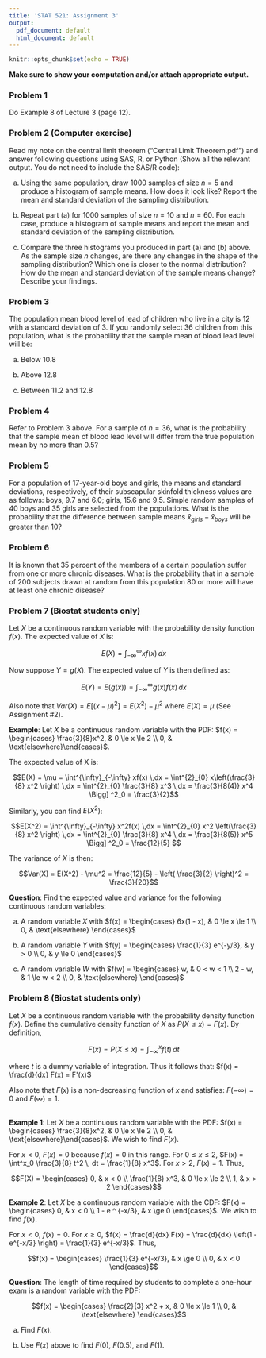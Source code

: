 ```yaml
---
title: 'STAT 521: Assignment 3'
output: 
  pdf_document: default
  html_document: default
---
```


```r
knitr::opts_chunk$set(echo = TRUE)
```
**Make sure to show your computation and/or attach appropriate output.**

### Problem 1

Do Example 8 of Lecture 3 (page 12).

### Problem 2 (Computer exercise)

Read my note on the central limit theorem (“Central Limit Theorem.pdf”) and answer following questions using SAS, R, or Python (Show all the relevant output. You do not need to include the SAS/R code):

a)	Using the same population, draw 1000 samples of size $n = 5$ and produce a histogram of sample means.  How does it look like?  Report the mean and standard deviation of the sampling distribution.

b)	Repeat part (a) for 1000 samples of size $n = 10$ and $n = 60$. For each case, produce a histogram of sample means and report the mean and standard deviation of the sampling distribution.

c)	Compare the three histograms you produced in part (a) and (b) above.  As the sample size $n$ changes, are there any changes in the shape of the sampling distribution?  Which one is closer to the normal distribution?  How do the mean and standard deviation of the sample means change?  Describe your findings.  

### Problem 3

The population mean blood level of lead of children who live in a city is 12 with a standard deviation of 3. If you randomly select 36 children from this population, what is the probability that the sample mean of blood lead level will be:

a)	Below 10.8

b)	Above 12.8

c)	Between 11.2 and 12.8

### Problem 4

Refer to Problem 3 above. For a sample of $n = 36$, what is the probability that the sample mean of blood lead level will differ from the true population mean by no more than 0.5?

### Problem 5

For a population of 17-year-old boys and girls, the means and standard deviations, respectively, of their subscapular skinfold thickness values are as follows: boys, 9.7 and 6.0; girls, 15.6 and 9.5.  Simple random samples of 40 boys and 35 girls are selected from the populations.  What is the probability that the difference between sample means $\bar{x}_{girls} - \bar{x}_{boys}$ will be greater than 10?

### Problem 6

It is known that 35 percent of the members of a certain population suffer from one or more chronic diseases.  What is the probability that in a sample of 200 subjects drawn at random from this population 80 or more will have at least one chronic disease?

### Problem 7 (Biostat students only)

Let $X$ be a continuous random variable with the probability density function $f(x)$. The expected value of $X$ is:

$$E(X) = \int^{\infty}_{-\infty} xf(x) \,dx$$

Now suppose $Y = g(X)$. The expected value of $Y$ is then defined as:

$$E(Y) = E\left(g(x)\right)= \int^{\infty}_{-\infty} g(x)f(x) \,dx$$

Also note that $Var(X) = E[(x - \mu)^2] = E(X^2) - \mu^2$ where $E(X) = \mu$ (See Assignment #2).

**Example**: Let $X$ be a continuous random variable with the PDF: $f(x) = \begin{cases} \frac{3}{8}x^2, & 0 \le x \le 2 \\ 0, & \text{elsewhere}\end{cases}$.

The expected value of X is:

$$E(X) = \mu = \int^{\infty}_{-\infty} xf(x) \,dx = \int^{2}_{0} x\left(\frac{3}{8} x^2 \right) \,dx = \int^{2}_{0} \frac{3}{8} x^3 \,dx = \frac{3}{8(4)} x^4 \Bigg] ^2_0 = \frac{3}{2}$$

Similarly, you can find $E(X^2)$:

$$E(X^2) = \int^{\infty}_{-\infty} x^2f(x) \,dx = \int^{2}_{0} x^2 \left(\frac{3}{8} x^2 \right) \,dx = \int^{2}_{0} \frac{3}{8} x^4 \,dx = \frac{3}{8(5)} x^5 \Bigg] ^2_0 = \frac{12}{5} $$

The variance of $X$ is then:

$$Var(X) = E(X^2) - \mu^2 = \frac{12}{5} - \left( \frac{3}{2} \right)^2 = \frac{3}{20}$$

**Question**: Find the expected value and variance for the following continuous random variables: 

a)	A random variable $X$ with $f(x) = \begin{cases} 6x(1 - x), & 0 \le x \le 1 \\ 0, & \text{elsewhere} \end{cases}$

b)	A random variable $Y$ with $f(y) = \begin{cases} \frac{1}{3} e^{-y/3}, & y > 0 \\ 0, & y \le 0 \end{cases}$

c)	A random variable $W$ with $f(w) = \begin{cases} w, & 0 < w < 1 \\ 2 - w, & 1 \le w < 2 \\ 0, & \text{elsewhere} \end{cases}$

### Problem 8 (Biostat students only)

Let $X$ be a continuous random variable with the probability density function $f(x)$. Define the cumulative density function of $X$ as $P(X \le x) = F(x)$. By definition,

$$F(x) = P(X \le x) = \int^x_{-\infty}f(t) \, dt$$

where $t$ is a dummy variable of integration. Thus it follows that: $f(x) = \frac{d}{dx} F(x) = F'(x)$

Also note that $F(x)$ is a non-decreasing function of $x$ and satisfies: $F(-\infty) = 0$ and $F(\infty) = 1$. <br><br>

**Example 1**: Let $X$ be a continuous random variable with the PDF: $f(x) = \begin{cases} \frac{3}{8}x^2, & 0 \le x \le 2 \\ 0, & \text{elsewhere}\end{cases}$. We wish to find $F(x)$.

For $x < 0$, $F(x) = 0$ because $f(x) = 0$ in this range. For $0 \le x \le 2$, $F(x) = \int^x_0 \frac{3}{8} t^2 \, dt = \frac{1}{8} x^3$.  For $x > 2$, $F(x) = 1$. Thus,

$$F(X) = \begin{cases} 
0, & x < 0 \\
\frac{1}{8} x^3, & 0 \le x \le 2 \\
1, & x > 2
\end{cases}$$

**Example 2**: Let $X$ be a continuous random variable with the CDF: $F(x) = \begin{cases} 0, & x < 0 \\ 1 - e ^ {-x/3}, & x \ge 0 \end{cases}$. We wish to find $f(x)$.

For $x < 0$, $f(x) = 0$. For $x \ge 0$, $f(x) = \frac{d}{dx} F(x) = \frac{d}{dx} \left(1 - e^{-x/3} \right) = \frac{1}{3} e^{-x/3}$. Thus,

$$f(x) = \begin{cases} 
\frac{1}{3} e^{-x/3}, & x \ge 0 \\
0, & x < 0
\end{cases}$$

**Question**: The length of time required by students to complete a one-hour exam is a random variable with the PDF:

$$f(x) = \begin{cases} 
\frac{2}{3} x^2 + x, & 0 \le x \le 1 \\
0, & \text{elsewhere}
\end{cases}$$

a)	Find $F(x)$.

b)	Use $F(x)$ above to find $F(0)$, $F(0.5)$, and $F(1)$.

<br><br><br><br><br>